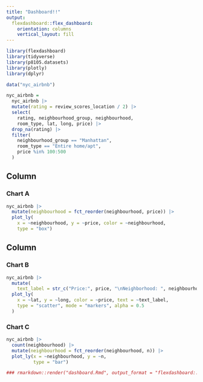 ```yaml
---
title: "Dashboard!!"
output: 
  flexdashboard::flex_dashboard:
    orientation: columns
    vertical_layout: fill
---
```


```r
library(flexdashboard)
library(tidyverse)
library(p8105.datasets)
library(plotly)
library(dplyr)
```


```r
data("nyc_airbnb")

nyc_airbnb =
  nyc_airbnb |> 
  mutate(rating = review_scores_location / 2) |> 
  select(
    rating, neighbourhood_group, neighbourhood,
    room_type, lat, long, price) |> 
  drop_na(rating) |> 
  filter(
    neighbourhood_group == "Manhattan",
    room_type == "Entire home/apt",
    price %in% 100:500
  )
```

Column {data-width=650}
-----------------------------------------------------------------------

### Chart A

```r
nyc_airbnb |> 
  mutate(neighbourhood = fct_reorder(neighbourhood, price)) |> 
  plot_ly(
    x = ~neighbourhood, y = ~price, color = ~neighbourhood,
    type = "box")
```

Column {data-width=350}
-----------------------------------------------------------------------

### Chart B

```r
nyc_airbnb |> 
  mutate(
    text_label = str_c("Price:", price, "\nNeighborhood: ", neighbourhood)) |> 
  plot_ly(
    x = ~lat, y = ~long, color = ~price, text = ~text_label,
    type = "scatter", mode = "markers", alpha = 0.5
  )
```

### Chart C

```r
nyc_airbnb |> 
  count(neighbourhood) |> 
  mutate(neighbourhood = fct_reorder(neighbourhood, n)) |> 
  plot_ly(x = ~neighbourhood, y = ~n,
          type = "bar")
```

```r
### rmarkdown::render("dashboard.Rmd", output_format = "flexdashboard::flex_dashboard")
```

